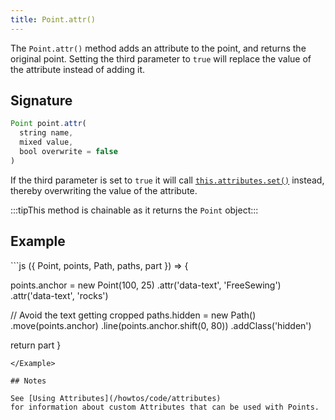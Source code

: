 ```yaml
---
title: Point.attr()
---
```


The `Point.attr()` method adds an attribute to the point, and returns the
original point. Setting the third parameter to `true` will replace the value of
the attribute instead of adding it.

## Signature

```js
Point point.attr(
  string name,
  mixed value,
  bool overwrite = false
)
```

If the third parameter is set to `true` it will call [`this.attributes.set()`](/reference/api/attributes/set/) instead, thereby overwriting the value of the attribute.


:::tipThis method is chainable as it returns the `Point` object:::

## Example

<Example caption="An example of the Point.attr() method">
```js
({ Point, points, Path, paths, part }) => {

  points.anchor = new Point(100, 25)
    .attr('data-text', 'FreeSewing')
    .attr('data-text', 'rocks')

  // Avoid the text getting cropped
  paths.hidden = new Path()
    .move(points.anchor)
    .line(points.anchor.shift(0, 80))
    .addClass('hidden')

  return part
}
```
</Example>

## Notes

See [Using Attributes](/howtos/code/attributes)
for information about custom Attributes that can be used with Points.
